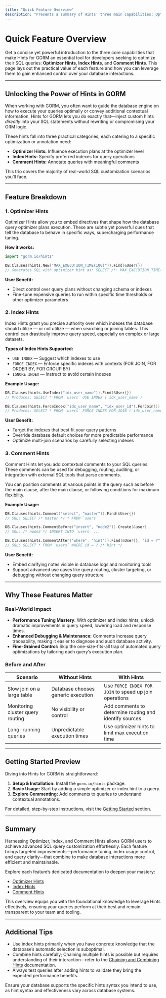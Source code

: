 ```yaml
---
title: "Quick Feature Overview"
description: "Presents a summary of Hints' three main capabilities: Optimizer Hints, Index Hints, and Comment Hints, each with a practical focus. This orients users to the scope of the product's offerings and key benefits."
---
```


# Quick Feature Overview

Get a concise yet powerful introduction to the three core capabilities that make Hints for GORM an essential tool for developers seeking to optimize their SQL queries: **Optimizer Hints**, **Index Hints**, and **Comment Hints**. This page lays out the practical value of each feature and how you can leverage them to gain enhanced control over your database interactions.

---

## Unlocking the Power of Hints in GORM

When working with GORM, you often want to guide the database engine on how to execute your queries optimally or convey additional contextual information. Hints for GORM lets you do exactly that—inject custom hints *directly* into your SQL statements without rewriting or compromising your ORM logic.

These hints fall into three practical categories, each catering to a specific optimization or annotation need:

- **Optimizer Hints:** Influence execution plans at the optimizer level
- **Index Hints:** Specify preferred indexes for query operations
- **Comment Hints:** Annotate queries with meaningful comments

This trio covers the majority of real-world SQL customization scenarios you’ll face.

---

## Feature Breakdown

### 1. Optimizer Hints

Optimizer Hints allow you to embed directives that shape how the database query optimizer plans execution. These are subtle yet powerful cues that tell the database to behave in specific ways, supercharging performance tuning.

**How it works:**

```go
import "gorm.io/hints"

DB.Clauses(hints.New("MAX_EXECUTION_TIME(100)")).Find(&User{})
// Generates SQL with optimizer hint as: SELECT /*+ MAX_EXECUTION_TIME(100) */ * FROM `users`
```

**User Benefit:**
- Direct control over query plans without changing schema or indexes
- Fine-tune expensive queries to run within specific time thresholds or other optimizer parameters

### 2. Index Hints

Index Hints grant you precise authority over which indexes the database should utilize — or not utilize — when searching or joining tables. This control can drastically improve query speed, especially on complex or large datasets.

**Types of Index Hints Supported:**
- `USE INDEX` — Suggest which indexes to use
- `FORCE INDEX` — Enforce specific indexes with contexts (FOR JOIN, FOR ORDER BY, FOR GROUP BY)
- `IGNORE INDEX` — Instruct to avoid certain indexes

**Example Usage:**

```go
DB.Clauses(hints.UseIndex("idx_user_name")).Find(&User{})
// Produces: SELECT * FROM `users` USE INDEX (`idx_user_name`)

DB.Clauses(hints.ForceIndex("idx_user_name", "idx_user_id").ForJoin()).Find(&User{})
// Produces: SELECT * FROM `users` FORCE INDEX FOR JOIN (`idx_user_name`,`idx_user_id`)
```

**User Benefit:**
- Target the indexes that best fit your query patterns
- Override database default choices for more predictable performance
- Optimize multi-join scenarios by carefully selecting indexes

### 3. Comment Hints

Comment Hints let you add contextual comments to your SQL queries. These comments can be used for debugging, routing, auditing, or integration with external SQL tools that parse comments.

You can position comments at various points in the query such as before the main clause, after the main clause, or following conditions for maximum flexibility.

**Example Usage:**

```go
DB.Clauses(hints.Comment("select", "master")).Find(&User{})
// SQL: SELECT /* master */ * FROM `users`

DB.Clauses(hints.CommentBefore("insert", "node2")).Create(&user)
// SQL: /* node2 */ INSERT INTO `users` ...

DB.Clauses(hints.CommentAfter("where", "hint")).Find(&User{}, "id = ?", 1)
// SQL: SELECT * FROM `users` WHERE id = ? /* hint */
```

**User Benefit:**
- Embed clarifying notes visible in database logs and monitoring tools
- Support advanced use cases like query routing, cluster targeting, or debugging without changing query structure

---

## Why These Features Matter

### Real-World Impact
- **Performance Tuning Mastery:** With optimizer and index hints, unlock dramatic improvements in query speed, lowering load and response times.
- **Enhanced Debugging & Maintenance:** Comments increase query traceability, making it easier to diagnose and audit database activity.
- **Fine-Grained Control:** Skip the one-size-fits-all trap of automated query optimizations by tailoring each query’s execution plan.

### Before and After
| Scenario                           | Without Hints                         | With Hints                              |
|----------------------------------|------------------------------------|----------------------------------------|
| Slow join on a large table        | Database chooses generic execution | Use `FORCE INDEX FOR JOIN` to speed up join operations |
| Monitoring cluster query routing  | No visibility or control            | Add comments to determine routing and identify sources |
| Long-running queries              | Unpredictable execution times       | Use optimizer hints to limit max execution time         |

---

## Getting Started Preview

Diving into Hints for GORM is straightforward:

1. **Setup & Installation:** Install the `gorm.io/hints` package.
2. **Basic Usage:** Start by adding a simple optimizer or index hint to a query.
3. **Explore Commenting:** Add comments to queries to understand contextual annotations.

For detailed, step-by-step instructions, visit the [Getting Started](../getting-started) section.

---

## Summary
Harnessing Optimizer, Index, and Comment Hints allows GORM users to achieve advanced SQL query customization effortlessly. Each feature brings targeted improvements—performance tuning, index usage control, and query clarity—that combine to make database interactions more efficient and maintainable.

Explore each feature’s dedicated documentation to deepen your mastery:
- [Optimizer Hints](../api-reference/core-hint-clauses/optimizer-hints)
- [Index Hints](../api-reference/core-hint-clauses/index-hints)
- [Comment Hints](../api-reference/core-hint-clauses/comment-hints)

This overview equips you with the foundational knowledge to leverage Hints effectively, ensuring your queries perform at their best and remain transparent to your team and tooling.

---

## Additional Tips

- Use index hints primarily when you have concrete knowledge that the database’s automatic selection is suboptimal.
- Combine hints carefully; Chaining multiple hints is possible but requires understanding of their interaction—refer to the [Chaining and Combining Hints](../api-reference/advanced-usage-and-integration/chaining-and-combining-hints) documentation.
- Always test queries after adding hints to validate they bring the expected performance benefits.

<Tip>
Ensure your database supports the specific hints syntax you intend to use, as hint syntax and effectiveness vary across database systems.
</Tip>
